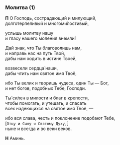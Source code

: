 ### Молитва (1)

**П** О Господь, сострадающий и милующий,  
долготерпеливый и многоми́лостивый,

услышь молитву нашу  
и гласу нашего моления внемли́!

Дай знак, что Ты благоволишь нам,  
и направь нас на путь Твой,  
дабы нам ходить в истине Твоей,

возвесели сердца́ наши,  
дабы чтить нам святое имя Твоё,

ибо Ты велик и творишь чудеса, один Ты — Бог,  
и нет богов, подобных Тебе, Господи.

Ты́ си́лен в милости и благ в крепости,  
чтобы помогать, и утешать, и спасать  
всех надеющихся на святое имя Твоё, —

ибо вся слава, честь и поклонение подобают Тебе,  
<R>[</R>`Отцу и Сыну и Святому Духу,`<R>]</R>  
ныне и всегда и во веки веков.

**Н** Аминь.
